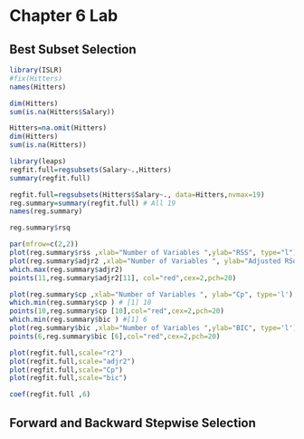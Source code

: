 # Chapter 6 Lab

## Best Subset Selection

```r
library(ISLR)
#fix(Hitters)
names(Hitters)
```

```r
dim(Hitters)
sum(is.na(Hitters$Salary))
```
```r
Hitters=na.omit(Hitters)
dim(Hitters)
sum(is.na(Hitters))
```

```r
library(leaps)
regfit.full=regsubsets(Salary~.,Hitters)
summary(regfit.full)
```
```r
regfit.full=regsubsets(Hitters$Salary~., data=Hitters,nvmax=19)
reg.summary=summary(regfit.full) # All 19
names(reg.summary)
```

```r
reg.summary$rsq
```

```r
par(mfrow=c(2,2))
plot(reg.summary$rss ,xlab="Number of Variables ",ylab="RSS", type="l")
plot(reg.summary$adjr2 ,xlab="Number of Variables ", ylab="Adjusted RSq",type="l")
which.max(reg.summary$adjr2)
points(11,reg.summary$adjr2[11], col="red",cex=2,pch=20)
```


```r
plot(reg.summary$cp ,xlab="Number of Variables ", ylab="Cp", type='l')
which.min(reg.summary$cp ) # [1] 10
points(10,reg.summary$cp [10],col="red",cex=2,pch=20)
which.min(reg.summary$bic ) #[1] 6
plot(reg.summary$bic ,xlab="Number of Variables ",ylab="BIC", type='l')
points(6,reg.summary$bic [6],col="red",cex=2,pch=20)
```

```r
plot(regfit.full,scale="r2")
plot(regfit.full,scale="adjr2")
plot(regfit.full,scale="Cp")
plot(regfit.full,scale="bic")
```

```r
coef(regfit.full ,6)
```

## Forward and Backward Stepwise Selection

